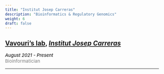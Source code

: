 ```yaml
---
title: "Institut Josep Carreras"
description: "Bioinformatics & Regulatory Genomics"
weight: 6
draft: false
---
```


<style>
    p {text-align: justify;}
</style>

## <a href="https://www.carrerasresearch.org/en/regulatory-genomics" target="_blank">Vavouri's lab</a>, <a href="https://www.carrerasresearch.org/en" target="_blank"><i>Institut Josep Carreras</i></a>


<p style='font-size:15px;color:gray'><em style='color:black;'>*August 2021 - Present*</em><br>
Bioinformatician</p>

---

<!--
xxxx

---

<ins>My contributions to this research were:</ins>

* xxx.

---

<ins>Related publications:</ins>

-->

